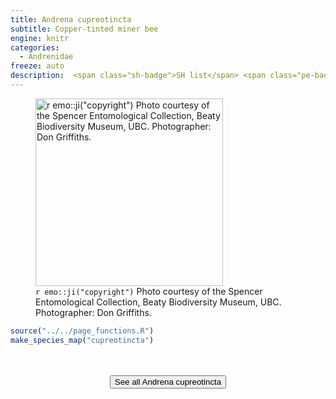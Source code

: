 ```yaml
---
title: Andrena cupreotincta
subtitle: Copper-tinted miner bee
engine: knitr
categories:
  - Andrenidae
freeze: auto
description:  <span class="sh-badge">SH list</span> <span class="pe-badge">PM Evidence</span>
---
```

![`r emo::ji("copyright")` Photo courtesy of the Spencer Entomological Collection, Beaty Biodiversity Museum, UBC. Photographer: Don Griffiths.](https://www.zoology.ubc.ca/entomology/main/Hymenoptera/Andrenidae/Andrena%20cupreotincta%20(3lateral).jpg){height=300}





```r
source("../../page_functions.R")
make_species_map("cupreotincta")
```
<br><br>
<center>


<a href="https://www.zoology.ubc.ca/entomology/main/Hymenoptera/Andrenidae/Andrena%20cupreotincta.php"><button type="button" class="btn btn-secondary">See all Andrena cupreotincta <i class="fa-solid fa-arrow-up-right-from-square"></i> </button></a>
</center>
